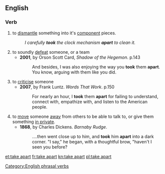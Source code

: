 ==English==

===Verb===
{{infl|en|verb|head=[[take]] [[apart]]}}

# to [[dismantle]] something into it's [[component]] pieces.
#:''I carefully '''took''' the clock mechanism '''apart''' to clean it.''
# to soundly [[defeat]] someone, or a team
#*'''2001''', by Orson Scott Card, ''Shadow of the Hegemon''. p.143
#*:And besides, I was also enjoying the way you '''took''' them '''apart'''. You know, arguing with them like you did.
# to [[criticise]] someone
#*'''2007''', by Frank Luntz. ''Words That Work''. p.150
#*:For nearly an hour, I '''took''' them '''apart''' for failing to understand, connect with, empathize with, and listen to the American people.
# to [[move]] someone [[away]] from others to be able to talk to, or give them something [[in private]].
#*'''1868''', by Charles Dickens. ''Barnaby Rudge''.
#*:....then went close up to him, and '''took''' him '''apart''' into a dark corner. "I say," he began, with a thoughtful brow, "haven't I seen you before?

[[Category:English phrasal verbs]]

[[et:take apart]]
[[fr:take apart]]
[[kn:take apart]]
[[pl:take apart]]